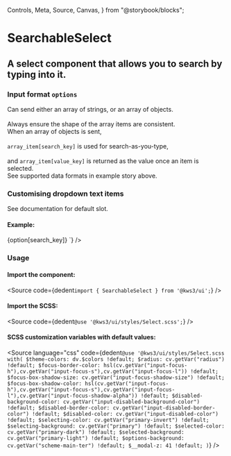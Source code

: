  Controls,
  Meta,
  Source,
  Canvas,
} from "@storybook/blocks";

<Version />

# SearchableSelect
## A select component that allows you to search by typing into it.

<Meta of={Stories} />
<Canvas />
<Controls />

<div className="notification is-primary is-light">
  <div className="columns">
    <div className="column">
      <h3>
        Input format <code>options</code>
      </h3>
      <div>
        Can send either an array of strings, or an array of objects.<br></br>Always
        ensure the shape of the array items are consistent.
      </div>
      <div>
        When an array of objects is sent, <br></br>
        <code>array_item[search_key]</code> is used for search-as-you-type, <br></br>
        and <code>array_item[value_key]</code> is returned as the value once an
        item is selected.
      </div>
      <div>See supported data formats in example story above.</div>
    </div>
    <div className="column">
      <h3>Customising dropdown text items</h3>
      <div>See documentation for default slot.</div>
      <h4>Example:</h4>
      <Source
        language="jsx"
        code={dedent`<SearchableSelect
      ...other_options
      let:search_key 
      let:option>
      <span class="has-text-danger">
        {option[search_key]}
      </span>
    </SearchableSelect>`}
      />
    </div>
  </div>
</div>

### Usage

#### Import the component:

<Source
  code={dedent`import { SearchableSelect } from '@kws3/ui';`}
/>

#### Import the SCSS:

<Source
  code={dedent`@use '@kws3/ui/styles/Select.scss';`}
/>

#### SCSS customization variables with default values:

<Source
  language="css"
  code={dedent`
      @use '@kws3/ui/styles/Select.scss with(
        $theme-colors: dv.$colors !default;
        $radius: cv.getVar("radius") !default;
        $focus-border-color: hsl(cv.getVar("input-focus-h"),cv.getVar("input-focus-s"),cv.getVar("input-focus-l")) !default;
        $focus-box-shadow-size: cv.getVar("input-focus-shadow-size") !default;
        $focus-box-shadow-color: hsl(cv.getVar("input-focus-h"),cv.getVar("input-focus-s"),cv.getVar("input-focus-l"),cv.getVar("input-focus-shadow-alpha")) !default;
        $disabled-background-color: cv.getVar("input-disabled-background-color") !default;
        $disabled-border-color: cv.getVar("input-disabled-border-color") !default;
        $disabled-color: cv.getVar("input-disabled-color") !default;
        $selecting-color: cv.getVar("primary-invert") !default;
        $selecting-background: cv.getVar("primary") !default;
        $selected-color: cv.getVar("primary-dark") !default;
        $selected-background: cv.getVar("primary-light") !default;
        $options-background: cv.getVar("scheme-main-ter") !default;
        $__modal-z: 41 !default;
      )
    `}
/>
